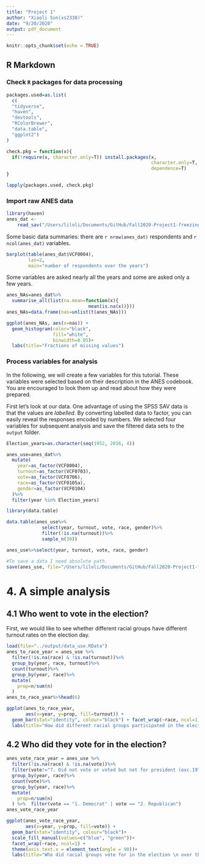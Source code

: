 ```yaml
---
title: "Project 1"
author: "Xiaoli Sun(xs2338)"
date: "9/20/2020"
output: pdf_document
---
```


```r
knitr::opts_chunk$set(echo = TRUE)
```

## R Markdown

### Check `R` packages for data processing

```r
packages.used=as.list(
  c(
  "tidyverse",
  "haven",
  "devtools",
  "RColorBrewer",
  "data.table",
  "ggplot2")
)

check.pkg = function(x){
  if(!require(x, character.only=T)) install.packages(x, 
                                                     character.only=T,
                                                     dependence=T)
}

lapply(packages.used, check.pkg)
```

### Import raw ANES data

```r
library(haven)
anes_dat <-
    read_sav("/Users/liloli/Documents/GitHub/Fall2020-Project1-freezingdaisy/data/anes_timeseries_cdf.sav")
```

Some basic data summaries: there are `r nrow(anes_dat)` respondents and `r ncol(anes_dat)` variables.

```r
barplot(table(anes_dat$VCF0004),
        las=2,
        main="number of respondents over the years")
```

Some variables are asked nearly all the years and some are asked only a few years. 

```r
anes_NAs=anes_dat%>%
  summarise_all(list(na.mean=function(x){
                              mean(is.na(x))}))
anes_NAs=data.frame(nas=unlist(t(anes_NAs)))

ggplot(anes_NAs, aes(x=nas)) + 
  geom_histogram(color="black", 
                 fill="white",
                 binwidth=0.05)+
  labs(title="Fractions of missing values")
```

### Process variables for analysis

In the following, we will create a few variables for this tutorial. These variables were selected based on their description in the ANES codebook. You are encouraged to look them up and read about how they were prepared. 

First let's look at our data. One advantage of using the SPSS SAV data is that the values are *labelled*. By converting labelled data to factor, you can easily reveal the responses encoded by numbers. We selected four variables for subsequent analysis and save the filtered data sets to the `output` folder. 

```r
Election_years=as.character(seq(1952, 2016, 4))

anes_use=anes_dat%>%
  mutate(
    year=as_factor(VCF0004),
    turnout=as_factor(VCF0703),
    vote=as_factor(VCF0706),
    race=as_factor(VCF0105a),
    gender=as_factor(VCF0104)
  )%>%
  filter(year %in% Election_years)

library(data.table)

data.table(anes_use%>%
             select(year, turnout, vote, race, gender)%>%
             filter(!is.na(turnout))%>%
             sample_n(30))
```

```r
anes_use%>%select(year, turnout, vote, race, gender)
```

```r
#To save a data I need absolute path. 
save(anes_use, file="/Users/liloli/Documents/GitHub/Fall2020-Project1-freezingdaisy/output/data_use.RData") 
```

# 4. A simple analysis

## 4.1 Who went to vote in the election?

First, we would like to see whether different racial groups have different turnout rates on the election day.

```r
load(file="../output/data_use.RData")
anes_to_race_year = anes_use %>%
  filter(!is.na(race) & !is.na(turnout))%>%
  group_by(year, race, turnout)%>%
  count(turnout)%>%
  group_by(year, race)%>%
  mutate(
    prop=n/sum(n)
  )
anes_to_race_year%>%head(6)
```


```r
ggplot(anes_to_race_year, 
       aes(x=year, y=prop, fill=turnout)) +
  geom_bar(stat="identity", colour="black") + facet_wrap(~race, ncol=1) +  theme_light()+ 
  labs(title="How did different racial groups participated in the election \n over the years?")
```

## 4.2 Who did they vote for in the election?
```r
anes_vote_race_year = anes_use %>%
  filter(!is.na(race) & !is.na(vote))%>%
  filter(vote!="7. Did not vote or voted but not for president (exc.1972)")%>%
  group_by(year, race)%>%
  count(vote)%>%
  group_by(year, race)%>%
  mutate(
    prop=n/sum(n)
  ) %>%  filter(vote == "1. Democrat" | vote == "2. Republican")
anes_vote_race_year
```

```r
ggplot(anes_vote_race_year, 
       aes(x=year, y=prop, fill=vote)) +
  geom_bar(stat="identity", colour="black")+ 
  scale_fill_manual(values=c("blue", "green"))+
  facet_wrap(~race, ncol=1) + 
  theme(axis.text.x = element_text(angle = 90))+
  labs(title="Who did racial groups vote for in the election \n over the years?")
```








